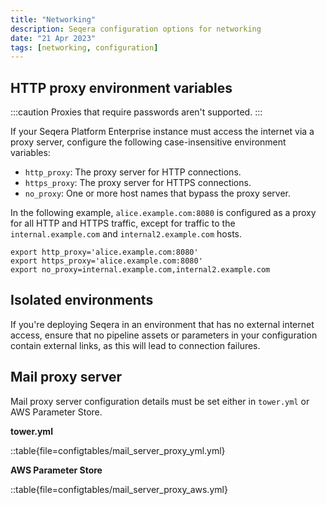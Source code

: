 ```yaml
---
title: "Networking"
description: Seqera configuration options for networking
date: "21 Apr 2023"
tags: [networking, configuration]
---
```


## HTTP proxy environment variables

:::caution
Proxies that require passwords aren't supported.
:::

If your Seqera Platform Enterprise instance must access the internet via a proxy server, configure the following case-insensitive environment variables:

- `http_proxy`: The proxy server for HTTP connections.
- `https_proxy`: The proxy server for HTTPS connections.
- `no_proxy`: One or more host names that bypass the proxy server.

In the following example, `alice.example.com:8080` is configured as a proxy for all HTTP and HTTPS traffic, except for traffic to the `internal.example.com` and `internal2.example.com` hosts.

```env
export http_proxy='alice.example.com:8080'
export https_proxy='alice.example.com:8080'
export no_proxy=internal.example.com,internal2.example.com
```

## Isolated environments

If you're deploying Seqera in an environment that has no external internet access, ensure that no pipeline assets or parameters in your configuration contain external links, as this will lead to connection failures.

## Mail proxy server

Mail proxy server configuration details must be set either in `tower.yml` or AWS Parameter Store.

**tower.yml**

::table{file=configtables/mail_server_proxy_yml.yml}

**AWS Parameter Store**

::table{file=configtables/mail_server_proxy_aws.yml}